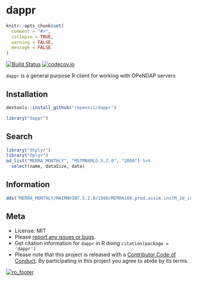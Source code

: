 dappr
=====

```r
knitr::opts_chunk$set(
  comment = "#>",
  collapse = TRUE,
  warning = FALSE,
  message = FALSE
)
```

[![Build Status](https://travis-ci.org/ropensci/dappr.svg)](https://travis-ci.org/ropensci/dappr)
[![codecov.io](https://codecov.io/github/ropensci/dappr/coverage.svg?branch=master)](https://codecov.io/github/ropensci/dappr?branch=master)

`dappr` is a general purpose R client for working with OPeNDAP servers

## Installation

```r
devtools::install_github("ropensci/dappr")
```

```r
library("dappr")
```

## Search

```r
library("dtplyr")
library("dplyr")
od_list("MERRA_MONTHLY", "MSTMNXMLD.5.2.0", "2000") %>%
  select(name, dataSize, date)
```

## Information

```r
dds("MERRA_MONTHLY/MAIMNXINT.5.2.0/1980/MERRA100.prod.assim.instM_2d_int_Nx.198004.hdf")
```

## Meta

* License: MIT
* Please [report any issues or bugs](https://github.com/ropensci/dappr/issues).
* Get citation information for `dappr` in R doing `citation(package = 'dappr')`
* Please note that this project is released with a [Contributor Code of Conduct](CONDUCT.md). By participating in this project you agree to abide by its terms.

[![ro_footer](https://ropensci.org/public_images/github_footer.png)](https://ropensci.org)
